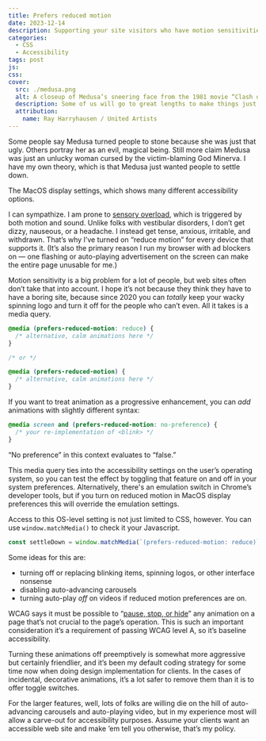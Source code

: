 ```yaml
---
title: Prefers reduced motion
date: 2023-12-14
description: Supporting your site visitors who have motion sensitivities.
categories:
  - CSS
  - Accessibility
tags: post
js:
css:
cover:
  src: ./medusa.png
  alt: A closeup of Medusa’s sneering face from the 1981 movie “Clash of the Titans”
  description: Some of us will go to great lengths to make things just stand still.
  attribution:
    name: Ray Harryhausen / United Artists
---
```


Some people say Medusa turned people to stone because she was just that ugly. Others portray her as an evil, magical being. Still more claim Medusa was just an unlucky woman cursed by the victim-blaming God Minerva. I have my own theory, which is that Medusa just wanted people to settle down.

<ArticleFigure image={DisplaySettings} alt="Display settings on MacOS, with Reduce Motion, Dim Flashing Lights turned on, and Auto-play Animated Images turned off." align="right">
The MacOS display settings, which shows many different accessibility options.
</ArticleFigure>

I can sympathize. I am prone to [sensory overload](https://health.clevelandclinic.org/sensory-overload), which is triggered by both motion and sound. Unlike folks with vestibular disorders, I don’t get dizzy, nauseous, or a headache. I instead get tense, anxious, irritable, and withdrawn. That’s why I’ve turned on “reduce motion” for every device that supports it. (It’s also the primary reason I run my browser with ad blockers on — one flashing or auto-playing advertisement on the screen can make the entire page unusable for me.)

Motion sensitivity is a big problem for a lot of people, but web sites often don’t take that into account. I hope it’s not because they think they have to have a boring site, because since 2020 you can _totally_ keep your wacky spinning logo and turn it off for the people who can’t even. All it takes is a media query.

```css
@media (prefers-reduced-motion: reduce) {
  /* alternative, calm animations here */
}

/* or */

@media (prefers-reduced-motion) {
  /* alternative, calm animations here */
}
```

If you want to treat animation as a progressive enhancement, you can _add_ animations with slightly different syntax:

```css
@media screen and (prefers-reduced-motion: no-preference) {
  /* your re-implementation of <blink> */
}
```

<AlertCallout>
“No preference” in this context evaluates to “false.”
</AlertCallout>

This media query ties into the accessibility settings on the user’s operating system, so you can test the effect by toggling that feature on and off in your system preferences. Alternatively, there's an emulation switch in Chrome’s developer tools, but if you turn on reduced motion in MacOS display preferences this will override the emulation settings.

Access to this OS-level setting is not just limited to CSS, however. You can use `window.matchMedia()` to check it your Javascript.

```js
const settleDown = window.matchMedia(`(prefers-reduced-motion: reduce)`).matches === true;
```

Some ideas for this are:

- turning off or replacing blinking items, spinning logos, or other interface nonsense
- disabling auto-advancing carousels
- turning auto-play _off_ on videos if reduced motion preferences are on.

WCAG says it must be possible to “[pause, stop, or hide](https://www.w3.org/WAI/WCAG21/Understanding/pause-stop-hide.html)” any animation on a page that’s not crucial to the page’s operation. This is such an important consideration it’s a requirement of passing WCAG level A, so it’s baseline accessibility.

Turning these animations off preemptively is somewhat more aggressive but certainly friendlier, and it’s been my default coding strategy for some time now when doing design implementation for clients. In the cases of incidental, decorative animations, it’s a lot safer to remove them than it is to offer toggle switches.

For the larger features, well, lots of folks are willing die on the hill of auto-advancing carousels and auto-playing video, but in my experience most will allow a carve-out for accessibility purposes. Assume your clients want an accessible web site and make ’em tell you otherwise, that’s my policy.
